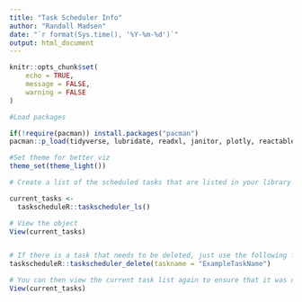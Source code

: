 ---
title: "Task Scheduler Info"
author: "Randall Madsen"
date: "`r format(Sys.time(), '%Y-%m-%d')`"
output: html_document
---

```{r setup, include=FALSE}
knitr::opts_chunk$set(
	echo = TRUE,
	message = FALSE,
	warning = FALSE
)
```


```{r message=FALSE, warning=FALSE, include=FALSE, paged.print=FALSE}

#Load packages

if(!require(pacman)) install.packages("pacman")
pacman::p_load(tidyverse, lubridate, readxl, janitor, plotly, reactable, DT, scales, taskscheduleR)

#Set theme for better viz
theme_set(theme_light())
```


```{r}
# Create a list of the scheduled tasks that are listed in your library

current_tasks <- 
  taskscheduleR::taskscheduler_ls()

# View the object
View(current_tasks)


# If there is a task that needs to be deleted, just use the following function
taskscheduleR::taskscheduler_delete(taskname = "ExampleTaskName")

# You can then view the current task list again to ensure that it was deleted
View(current_tasks)

```

